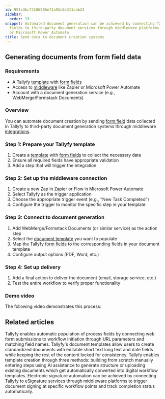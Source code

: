 ```yaml
---
id: 99fc3bc73106205e71a92c5b311cab24
sidebar:
  order: 13
snippet: Automated document generation can be achieved by connecting Tallyfy form
  fields to third-party document services through middleware platforms like Zapier
  or Microsoft Power Automate.
title: Send data to document creation systems
---
```


## Generating documents from form field data

### Requirements
- A Tallyfy [template](/products/pro/documenting/templates/) with [form fields](/products/pro/tracking-and-tasks/tasks/what-are-form-fields-in-tallyfy/)
- Access to [middleware](/products/pro/integrations/middleware/) like Zapier or Microsoft Power Automate
- Account with a document generation service (e.g., WebMerge/Formstack Documents)

### Overview
You can automate document creation by sending [form field](/products/pro/tracking-and-tasks/tasks/what-are-form-fields-in-tallyfy/) data collected in Tallyfy to third-party document generation systems through middleware [integrations](/products/pro/integrations/).

### Step 1: Prepare your Tallyfy template
1. Create a [template](/products/pro/documenting/templates/) with [form fields](/products/pro/tracking-and-tasks/tasks/what-are-form-fields-in-tallyfy/) to collect the necessary data
2. Ensure all required fields have appropriate validation
3. Add a step that will trigger the integration

### Step 2: Set up the middleware connection
1. Create a new Zap in Zapier or Flow in Microsoft Power Automate
2. Select Tallyfy as the trigger application
3. Choose the appropriate trigger event (e.g., "New Task Completed")
4. Configure the trigger to monitor the specific step in your template

### Step 3: Connect to document generation
1. Add WebMerge/Formstack Documents (or similar service) as the action step
2. Select the [document template](/products/pro/documenting/documents/) you want to populate
3. Map the Tallyfy [form fields](/products/pro/tracking-and-tasks/tasks/what-are-form-fields-in-tallyfy/) to the corresponding fields in your document template
4. Configure output options (PDF, Word, etc.)

### Step 4: Set up delivery
1. Add a final action to deliver the document (email, storage service, etc.)
2. Test the entire workflow to verify proper functionality

### Demo video
The following video demonstrates this process:

<lite-vimeo videoid="311699511"></lite-vimeo>


## Related articles
<CardGrid>
<LinkTitleCard header="<b>Launching > Launch a process from a web form</b>" href="/products/pro/launching/how-to-launch-a-tallyfy-process-from-a-webform/" > Tallyfy enables automatic population of process fields by connecting web form submissions to workflow initiation through URL parameters and matching field names. </LinkTitleCard>
<LinkTitleCard header="<b>Documents > Add fields to document templates</b>" href="/products/pro/documenting/documents/how-can-i-add-editable-fields-to-my-tallyfy-documents/" > Tallyfy's document templates allow users to create standardized documents with editable short text long text and date fields while keeping the rest of the content locked for consistency. </LinkTitleCard>
<LinkTitleCard header="<b>Templates > Create a template</b>" href="/products/pro/documenting/templates/create-template/" > Tallyfy enables template creation through three methods: building from scratch manually entering steps using AI assistance to generate structure or uploading existing documents which get automatically converted into digital workflow templates. </LinkTitleCard>
<LinkTitleCard header="<b>Documents > Digital signatures using middleware</b>" href="/products/pro/documenting/documents/how-can-i-automate-document-signing-with-tallyfy/" > Electronic signature automation can be achieved by connecting Tallyfy to eSignature services through middleware platforms to trigger document signing at specific workflow points and track completion status automatically. </LinkTitleCard>
</CardGrid>